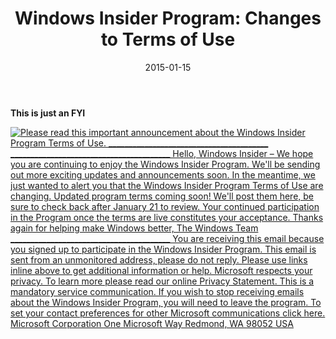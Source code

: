 ﻿---
title: 'Windows Insider Program: Changes to Terms of Use'
date: 2015-01-15
tags: ['Windows Insider Program', 'Read It Don''t Read It']
draft: false
summary: 'This is just an FYI'
---


<strong>This is just an FYI</strong> 
 
[![Please read this important announcement about the Windows Insider Program Terms of Use. ________________________________________         ________________________________________    Hello, Windows Insider &ndash;   We hope you are continuing to enjoy the Windows Insider Program.   We'll be sending out more exciting updates and announcements soon. In the meantime, we just wanted to alert you that the Windows Insider Program Terms of Use are changing.    Updated program terms coming soon! We'll post them here, be sure to check back after January 21 to review. Your continued participation in the Program once the terms are live constitutes your acceptance.   Thanks again for helping make Windows better,   The Windows Team    ________________________________________    You are receiving this email because you signed up to participate in the Windows Insider Program.   This email is sent from an unmonitored address, please do not reply. Please use links inline above to get additional information or help.   Microsoft respects your privacy. To learn more please read our online Privacy Statement.    This is a mandatory service communication. If you wish to stop receiving emails about the Windows Insider Program, you will need to leave the program.    To set your contact preferences for other Microsoft communications click here.    Microsoft Corporation  One Microsoft Way  Redmond, WA 98052 USA	         ](https://gordonbeeming.com/blog/binaries/stream/image-jpg/image/1000/0/fcab61a1756ac1c2deb1afb31dbf7c114140edf8/1bc25f14-9121-424d-986e-89b3c6935ca6.png "Please read this important announcement about the Windows Insider Program Terms of Use. ________________________________________         ________________________________________    Hello, Windows Insider &ndash;   We hope you are continuing to enjoy the Windows Insider Program.   We'll be sending out more exciting updates and announcements soon. In the meantime, we just wanted to alert you that the Windows Insider Program Terms of Use are changing.    Updated program terms coming soon! We'll post them here, be sure to check back after January 21 to review. Your continued participation in the Program once the terms are live constitutes your acceptance.   Thanks again for helping make Windows better,   The Windows Team    ________________________________________    You are receiving this email because you signed up to participate in the Windows Insider Program.   This email is sent from an unmonitored address, please do not reply. Please use links inline above to get additional information or help.   Microsoft respects your privacy. To learn more please read our online Privacy Statement.    This is a mandatory service communication. If you wish to stop receiving emails about the Windows Insider Program, you will need to leave the program.    To set your contact preferences for other Microsoft communications click here.    Microsoft Corporation  One Microsoft Way  Redmond, WA 98052 USA	         ")](https://gordonbeeming.com/blog/binaries/stream/image-jpg/image/1000/0/859edf06145ef59c31ace5c2d681f6c9f9915235/2ee43ecb-fbce-4525-a1f6-f3b0e7844256.png)

